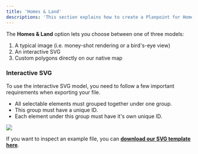 ```yaml
---
title: 'Homes & Land'
descriptions: 'This section explains how to create a Planpoint for Homes & Land.'
---
```


The **Homes & Land** option lets you choose between one of three models:

1. A typical image (i.e. money-shot rendering or a bird's-eye view)
2. An interactive SVG
3. Custom polygons directly on our native map

### Interactive SVG

To use the interactive SVG model, you need to follow a few important requirements when exporting your file.

- All selectable elements must grouped together under one group.
- This group must have a unique ID.
- Each element under this group must have it's own unique ID.

<Frame>
  <img src="https://i.postimg.cc/MTQQdwNS/temp-Imageafr-PIz.avif" />
</Frame>

<Note>If you want to inspect an example file, you can **[download our SVG template here](https://svgshare.com/i/14Pw.svg)**.</Note>